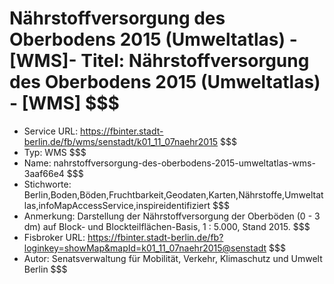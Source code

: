# Nährstoffversorgung des Oberbodens 2015 (Umweltatlas) - [WMS]- Titel: Nährstoffversorgung des Oberbodens 2015 (Umweltatlas) - [WMS] $$$
- Service URL: https://fbinter.stadt-berlin.de/fb/wms/senstadt/k01_11_07naehr2015 $$$
- Typ: WMS $$$
- Name: nahrstoffversorgung-des-oberbodens-2015-umweltatlas-wms-3aaf66e4 $$$
- Stichworte: Berlin,Boden,Böden,Fruchtbarkeit,Geodaten,Karten,Nährstoffe,Umweltatlas,infoMapAccessService,inspireidentifiziert $$$
- Anmerkung: Darstellung der Nährstoffversorgung der Oberböden (0 - 3 dm) auf Block- und Blockteilflächen-Basis, 1 : 5.000, Stand 2015. $$$
- Fisbroker URL: https://fbinter.stadt-berlin.de/fb?loginkey=showMap&mapId=k01_11_07naehr2015@senstadt $$$
- Autor: Senatsverwaltung für Mobilität, Verkehr, Klimaschutz und Umwelt Berlin $$$
